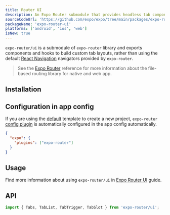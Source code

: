 ```yaml
---
title: Router UI
description: An Expo Router submodule that provides headless tab components to create custom tab layouts.
sourceCodeUrl: 'https://github.com/expo/expo/tree/main/packages/expo-router'
packageName: 'expo-router-ui'
platforms: ['android', 'ios', 'web']
isNew: true
---
```



`expo-router/ui` is a submodule of `expo-router` library and exports components and hooks to build custom tab layouts, rather than using the default [React Navigation](https://reactnavigation.org/) navigators provided by `expo-router`.

> See the [Expo Router](./router) reference for more information about the file-based routing library for native and web app.

## Installation

<APIInstallSection packageName="expo-router" hideBareInstructions />

## Configuration in app config

If you are using the [default](/more/create-expo/#--template) template to create a new project, `expo-router` [config plugin](/config-plugins/introduction/) is automatically configured in the app config automatically.

<ConfigPluginExample>

```json app.json
{
  "expo": {
    "plugins": ["expo-router"]
  }
}
```

</ConfigPluginExample>

## Usage

Find more information about using `expo-router/ui` in [Expo Router UI](/router/advanced/custom-tabs/) guide.

## API

```js
import { Tabs, TabList, TabTrigger, TabSlot } from 'expo-router/ui';
```

<APISection packageName="expo-router-ui" apiName="Tabs" />
